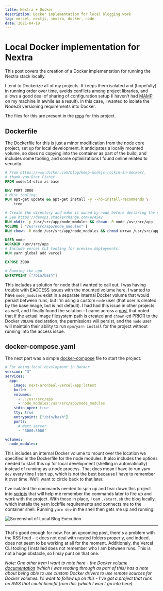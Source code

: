 ```yaml
---
title: Nextra + Docker
description: Docker implementation for local blogging work
tag: vercel, nextjs, nextra, docker, node
date: 2021-04-19
---
```


# Local Docker implementation for Nextra

This post covers the creation of a Docker implementation for running the Nextra stack locally.

I tend to Dockerize all of my projects.  It keeps them isolated and (hopefully) in running order over time, avoids conflicts among project libraries, and allows a good deal of sharing of configuration setup (I haven't had [MAMP](https://www.mamp.info/en/windows/) on my machine in awhile as a result).  In this case, I wanted to isolate the NodeJS versioning requirements into Docker.

The files for this are present in the [repo](https://github.com/aronbeal/next.aronbeal.vercel.app) for this project.

## Dockerfile

The [Dockerfile](https://github.com/aronbeal/next.aronbeal.vercel.app/blob/master/Dockerfile) for this is just a minor modification from the node core project, set up for local development. It anticipates a locally mounted volume, so does no copying into the container as part of the build, and includes some tooling, and some optimizations I found online related to security.

```Dockerfile
# From https://www.docker.com/blog/keep-nodejs-rockin-in-docker/, 
# thank you Bret Fisher.
FROM node:14-slim as base

ENV PORT 3000
# Misc tooling.
RUN apt-get update && apt-get install -y --no-install-recommends \
    tree

# Create the directory and make it owned by node before declaring the volume,
# See https://devops.stackexchange.com/a/4542
RUN mkdir -p /usr/src/app/node_modules && chown -R node /usr/src/app
VOLUME [ "/usr/src/app/node_modules" ]
RUN chown -R node /usr/src/app/node_modules && chmod u+rwx /usr/src/app/node_modules

USER node
WORKDIR /usr/src/app
# Include vercel CLI tooling for preview deployments.
RUN yarn global add vercel

EXPOSE 3000

# Running the app
ENTRYPOINT ["/bin/bash"]
```

This includes a solution for node that I wanted to call out.  I was having trouble with EACCESS issues with the mounted volume here. I wanted to have `node_modules` exist in a separate internal Docker volume that would persist between runs, but I'm using a custom `node` user (that user is created by the base image, but is not default).  I had had this issue in other projects as well, and I finally found the solution – I came across a [post](https://devops.stackexchange.com/a/4542) that noted that if the actual image filesystem path is created and `chown`-ed PRIOR to the Docker `VOLUME` declaration, the permissions will persist, and the `node` user will maintain their ability to run `npm/yarn install` for the project without running into the access issue.

## docker-compose.yaml

The next part was a simple [docker-compose](https://github.com/aronbeal/next.aronbeal.vercel.app/blob/master/docker-compose.yaml) file to start the project:

```yaml
# For doing local development in Docker
version: "3"
services:
  app:
    image: next-aronbeal-vercel-app:latest
    build: .
    volumes:
      - .:/usr/src/app
      - node_modules:/usr/src/app/node_modules
    stdin_open: true
    tty: true
    entrypoint: ["/bin/bash"]
    ports:
      # Next server
      - "3000:3000"

volumes:
  node_modules:
```

This includes an internal Docker volume to mount over the location we specified in the Dockerfile for the node modules.  It also includes the options needed to start this up for local development (shelling in automatically) instead of running as a node process.  That does mean I have to run `yarn dev` every time I start up, which is not the best because I have to remember it over time.  We'll want to circle back to that later.

I've isolated the commands needed to spin up and tear down this project into [scripts](https://github.com/aronbeal/next.aronbeal.vercel.app/tree/master/docker) that will help me remember the commands later to fire up and work with the project.  With those in place, I can `./start.sh` the blog locally, which installs the yarn lockfile requirements and connects me to the container shell.  Running `yarn dev` in the shell then gets me up and running:


<Image
  src="/images/2021/19Apr2021/local_blog_execution.png"
  alt="Screenshot of Local Blog Execution"
  width={1125}
  height={750}
  priority
  className="next-image"
/>

---

That's good enough for now.  For an upcoming post, there's a problem with the RSS feed – it does not deal with nested folders properly, and indeed, does not seem to be working at all for the moment.  Additionaly, the Vercel CLI tooling I installed does not remember who I am between runs.  This is not a huge obstacle, so I may punt on that one.  

*Note: One other item I want to note here - the Docker [volume documentation](https://docs.docker.com/storage/volumes/) (which I was reading through as part of this) has a note about being able to use custom Docker drivers to use remote sources for Docker volumes.  I'll want to follow up on this - I've got a project that runs on AWS that could benefit from this (which I won't go into here)*.
